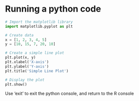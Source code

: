 # Running a python code

```python
# Import the matplotlib library
import matplotlib.pyplot as plt

# Create data
x = [1, 2, 3, 4, 5]
y = [10, 15, 7, 20, 10]

# Create a simple line plot
plt.plot(x, y)
plt.xlabel('X-axis')
plt.ylabel('Y-axis')
plt.title('Simple Line Plot')

# Display the plot
plt.show()
```

Use 'exit' to exit the python console, and return to the R console